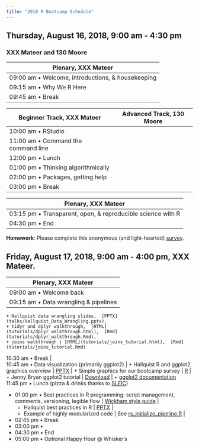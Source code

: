 ```yaml
---
title: "2018 R Bootcamp Schedule"
---
```


## Thursday, August 16, 2018, 9:00 am - 4:30 pm
### XXX Mateer and 130 Moore

| Plenary, XXX Mateer                                  |
|-------------------------------------------------------|
| 09:00 am • Welcome, introductions, & housekeeping     |
| 09:15 am • Why We R Here                              |
| 09:45 am • Break                                      |

| Beginner Track, XXX Mateer  | Advanced Track, 130 Moore |
|-----------------------------|--------------------------|
| 10:00 am • RStudio                  |                  |
| 11:00 am • Command the command line |                  |
| 12:00 pm • Lunch                    |                  |
| 01:00 pm • Thinking algorithmically |                  |
| 02:00 pm • Packages, getting help   |                  |
| 03:00 pm • Break                    |                  |

| Plenary, XXX Mateer                                     |
|-------------------------------------------------------|
| 03:15 pm • Transparent, open, & reproducible science with R |
| 04:30 pm • End                                            |

**Homework**: Please complete this anonymous (and light-hearted) [survey](https://docs.google.com/forms/d/1l5OX8PcN_lfVn3ykr_PtHCzhRbWzMbxhqtgILD45zRg/edit).

## Friday, August 17, 2018, 9:00 am - 4:00 pm, XXX Mateer.

| Plenary, XXX Mateer |
|---------------------|
| 09:00 am • Welcome back |
| 09:15 am • Data wrangling & pipelines
    + Hallquist data wrangling slides,  [PPTX](talks/Hallquist_Data_Wrangling.pptx), 
    + tidyr and dplyr walkthrough,  [HTML](tutorials/dplyr_walkthrough.html),  [Rmd](tutorials/dplyr_walkthrough.Rmd), 
    + joins walkthrough | [HTML](tutorials/joins_tutorial.html),  [Rmd](tutorials/joins_tutorial.Rmd)
| 10:30 am • Break |
| 10:45 am • Data visualization (primarily ggplot2) |
    + Hallquist R and ggplot2 graphics overview | [PPTX](talks/Hallquist_ggplot2_overview.pptx) |
    + Simple graphics for our bootcamp survey | [R](tutorials/ggplot_walkthrough.R) |
    + Jenny Bryan ggplot2 tutorial | [Download](https://github.com/jennybc/ggplot2-tutorial/archive/master.zip) |
    + [ggplot2 documentation](http://ggplot2.tidyverse.org/reference/)
| 11:45 pm • Lunch (pizza & drinks thanks to [SLEIC](http://imaging.psu.edu)) 
- 01:00 pm • Best practices in R programming: script management, comments, versioning, legible flow | [Wickham style guide](http://adv-r.had.co.nz/Style.html) |
    + Hallquist best practices in R | [PPTX](talks/Hallquist_Best_Practices.pptx) |
    + Example of highly modularized code | See [rs_initialize_pipeline.R](https://github.com/PennStateDEPENdLab/bpd_rest) |
- 02:45 pm • Break
- 03:00 pm • 
- 04:30 pm • End
- 05:00 pm • Optional Happy Hour @ Whisker's